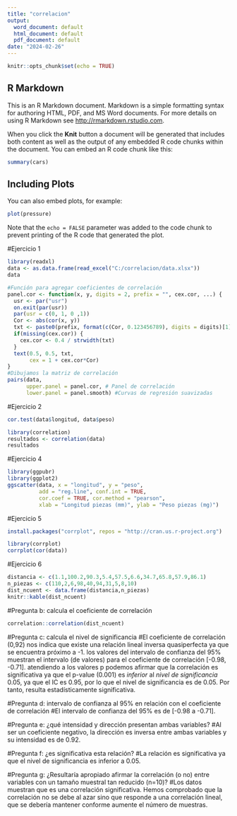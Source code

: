 ---
title: "correlacion"
output:
  word_document: default
  html_document: default
  pdf_document: default
date: "2024-02-26"
---

```{r setup, include=FALSE}
knitr::opts_chunk$set(echo = TRUE)
```

## R Markdown

This is an R Markdown document. Markdown is a simple formatting syntax for authoring HTML, PDF, and MS Word documents. For more details on using R Markdown see <http://rmarkdown.rstudio.com>.

When you click the **Knit** button a document will be generated that includes both content as well as the output of any embedded R code chunks within the document. You can embed an R code chunk like this:

```{r cars}
summary(cars)
```

## Including Plots

You can also embed plots, for example:

```{r pressure, echo=FALSE}
plot(pressure)
```

Note that the `echo = FALSE` parameter was added to the code chunk to prevent printing of the R code that generated the plot.

#Ejercicio 1
```{r echo=TRUE}
library(readxl)
data <- as.data.frame(read_excel("C:/correlacion/data.xlsx"))
data
```

```{r}
#Función para agregar coeficientes de correlación
panel.cor <- function(x, y, digits = 2, prefix = "", cex.cor, ...) {
  usr <- par("usr")
  on.exit(par(usr))
  par(usr = c(0, 1, 0 ,1))
  Cor <- abs(cor(x, y)) 
  txt <- paste0(prefix, format(c(Cor, 0.123456789), digits = digits)[1])
  if(missing(cex.cor)) {
    cex.cor <- 0.4 / strwidth(txt)
  }
  text(0.5, 0.5, txt,
       cex = 1 + cex.cor*Cor)
}
#Dibujamos la matriz de correlación
pairs(data,
      upper.panel = panel.cor, # Panel de correlación
      lower.panel = panel.smooth) #Curvas de regresión suavizadas
```


#Ejercicio 2
```{r echo=TRUE}
cor.test(data$longitud, data$peso)
```
```{r warning=FALSE}
library(correlation)
resultados <- correlation(data)
resultados
```
#Ejercicio 4
```{r echo=TRUE}
library(ggpubr)
library(ggplot2)
ggscatter(data, x = "longitud", y = "peso",
          add = "reg.line", conf.int = TRUE,
          cor.coef = TRUE, cor.method = "pearson",
          xlab = "Longitud piezas (mm)", ylab = "Peso piezas (mg)")
```
#Ejercicio 5
```{r include=FALSE}
install.packages("corrplot", repos = "http://cran.us.r-project.org")
```

```{r }
library(corrplot)
corrplot(cor(data))
```
#Ejercicio 6
```{r}
distancia <- c(1.1,100.2,90.3,5.4,57.5,6.6,34.7,65.8,57.9,86.1)
n_piezas <- c(110,2,6,98,40,94,31,5,8,10)
dist_ncuent <- data.frame(distancia,n_piezas)
knitr::kable(dist_ncuent)
```

#Pregunta b: calcula el coeficiente de correlación
```{r echo=TRUE}
correlation::correlation(dist_ncuent)
```
#Pregunta c: calcula el nivel de significancia
#El coeficiente de correlación (0,92) nos indica que existe una relación lineal inversa quasiperfecta ya que se encuentra próximo a -1. los valores del intervalo de confianza del 95% muestran el intervalo (de valores) para el coeficiente de correlación [-0.98, -0.71]. atendiendo a los valores p podemos afirmar que la correlación es significativa ya que el p-value (0.001) es *inferior* al *nivel de significancia* 0.05, ya que el IC es 0.95, por lo que el nivel de significancia es de 0.05. Por tanto, resulta estadísticamente significativa.

#Pregunta d: intervalo de confianza al 95% en relación con el coeficiente de correlación
#El intervalo de confianza del 95% es de [-0.98 a -0.71].


#Pregunta e: ¿qué intensidad y dirección presentan ambas variables?
#Al ser un coeficiente negativo, la dirección es inversa entre ambas variables y su intensidad es de 0.92.

#Pregunta f: ¿es significativa esta relación?
#La relación es significativa ya que el nivel de significancia es inferior a 0.05. 

#Pregunta g: ¿Resultaría apropiado afirmar la correlación (o no) entre variables con un tamaño muestral tan reducido (n=10)?
#Los datos muestran que es una correlación significativa. Hemos comprobado que la correlación no se debe al azar sino que responde a una correlación lineal, que se debería mantener conforme aumente el número de muestras. 



